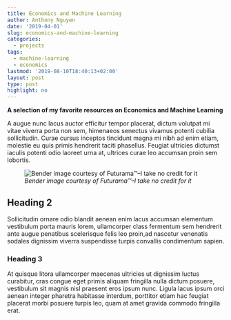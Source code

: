 ```yaml
---
title: Economics and Machine Learning
author: Anthony Nguyen
date: '2019-04-01'
slug: economics-and-machine-learning
categories:
  - projects
tags:
  - machine-learning
  - economics
lastmod: '2019-08-10T18:40:13+02:00'
layout: post
type: post
highlight: no
---
```


**A selection of my favorite resources on Economics and Machine Learning**

A augue nunc lacus auctor efficitur tempor placerat, dictum volutpat mi vitae viverra porta non sem, himenaeos senectus vivamus potenti cubilia sollicitudin. Curae cursus inceptos tincidunt magna mi nibh ad enim etiam, molestie eu quis primis hendrerit taciti phasellus. Feugiat ultricies dictumst iaculis potenti odio laoreet urna at, ultrices curae leo accumsan proin sem lobortis.

![*Bender image courtesy of Futurama™--I take no credit for it*](/posts/2019-04-01-economics-and-machine-learning_files/DiD_Bender.png)

## Heading 2

Sollicitudin ornare odio blandit aenean enim lacus accumsan elementum vestibulum porta mauris lorem, ullamcorper class fermentum sem hendrerit ante augue penatibus scelerisque felis leo proin,ad nascetur venenatis sodales dignissim viverra suspendisse turpis convallis condimentum sapien.

### Heading 3

At quisque litora ullamcorper maecenas ultricies ut dignissim luctus curabitur, cras congue eget primis aliquam fringilla nulla dictum posuere, vestibulum sit magnis nisl praesent eros ipsum nunc. Ligula lacus ipsum orci aenean integer pharetra habitasse interdum, porttitor etiam hac feugiat placerat morbi posuere turpis leo, quam at amet gravida commodo fringilla erat.
